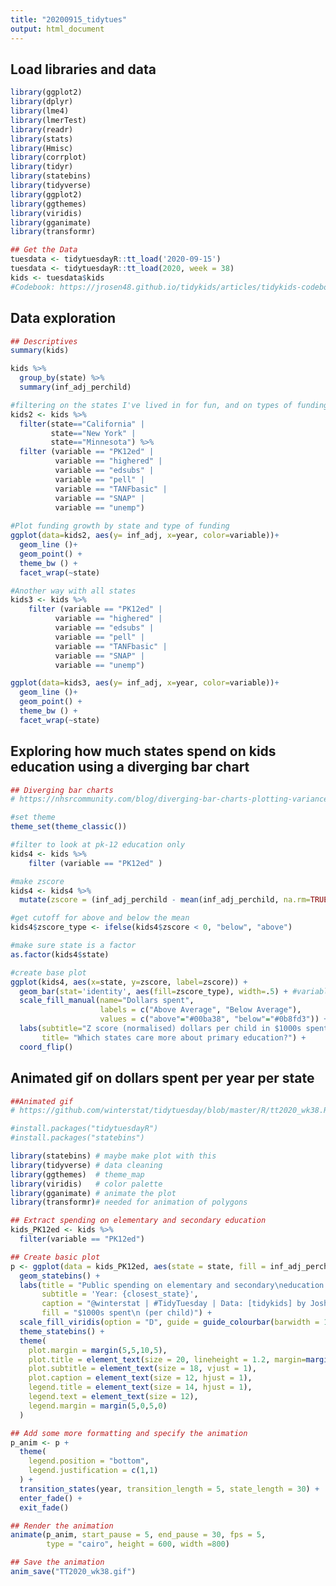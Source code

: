 ```yaml
---
title: "20200915_tidytues"
output: html_document
---
```


## Load libraries and data
```r

library(ggplot2)
library(dplyr)
library(lme4)
library(lmerTest)
library(readr)
library(stats)
library(Hmisc)
library(corrplot)
library(tidyr)
library(statebins) 
library(tidyverse) 
library(ggplot2)   
library(ggthemes)  
library(viridis)   
library(gganimate) 
library(transformr)

## Get the Data
tuesdata <- tidytuesdayR::tt_load('2020-09-15')
tuesdata <- tidytuesdayR::tt_load(2020, week = 38)
kids <- tuesdata$kids
#Codebook: https://jrosen48.github.io/tidykids/articles/tidykids-codebook.html


```

## Data exploration 
```r
## Descriptives
summary(kids)

kids %>% 
  group_by(state) %>% 
  summary(inf_adj_perchild)

#filtering on the states I've lived in for fun, and on types of funding 
kids2 <- kids %>% 
  filter(state=="California" |
         state=="New York" |
         state=="Minnesota") %>% 
  filter (variable == "PK12ed" |
          variable == "highered" |
          variable == "edsubs" |
          variable == "pell" |
          variable == "TANFbasic" |
          variable == "SNAP" |
          variable == "unemp")
  
#Plot funding growth by state and type of funding
ggplot(data=kids2, aes(y= inf_adj, x=year, color=variable))+
  geom_line ()+ 
  geom_point() + 
  theme_bw () +
  facet_wrap(~state) 

#Another way with all states
kids3 <- kids %>% 
    filter (variable == "PK12ed" |
          variable == "highered" |
          variable == "edsubs" |
          variable == "pell" |
          variable == "TANFbasic" |
          variable == "SNAP" |
          variable == "unemp") 

ggplot(data=kids3, aes(y= inf_adj, x=year, color=variable))+
  geom_line ()+ 
  geom_point() + 
  theme_bw () +
  facet_wrap(~state) 

```

## Exploring how much states spend on kids education using a diverging bar chart
```r
## Diverging bar charts
# https://nhsrcommunity.com/blog/diverging-bar-charts-plotting-variance-with-ggplot2/

#set theme
theme_set(theme_classic())

#filter to look at pk-12 education only
kids4 <- kids %>% 
    filter (variable == "PK12ed" )

#make zscore
kids4 <- kids4 %>% 
  mutate(zscore = (inf_adj_perchild - mean(inf_adj_perchild, na.rm=TRUE))/sd(inf_adj_perchild, na.rm=TRUE))

#get cutoff for above and below the mean
kids4$zscore_type <- ifelse(kids4$zscore < 0, "below", "above")

#make sure state is a factor
as.factor(kids4$state)

#create base plot
ggplot(kids4, aes(x=state, y=zscore, label=zscore)) +
  geom_bar(stat='identity', aes(fill=zscore_type), width=.5) + #variable as type of funding
  scale_fill_manual(name="Dollars spent",
                    labels = c("Above Average", "Below Average"),
                    values = c("above"="#00ba38", "below"="#0b8fd3")) +
  labs(subtitle="Z score (normalised) dollars per child in $1000s spent'",
       title= "Which states care more about primary education?") +
  coord_flip()

```

## Animated gif on dollars spent per year per state
```r
##Animated gif
# https://github.com/winterstat/tidytuesday/blob/master/R/tt2020_wk38.R

#install.packages("tidytuesdayR")
#install.packages("statebins")

library(statebins) # maybe make plot with this
library(tidyverse) # data cleaning
library(ggthemes)  # theme_map
library(viridis)   # color palette
library(gganimate) # animate the plot
library(transformr)# needed for animation of polygons

## Extract spending on elementary and secondary education
kids_PK12ed <- kids %>% 
  filter(variable == "PK12ed")

## Create basic plot
p <- ggplot(data = kids_PK12ed, aes(state = state, fill = inf_adj_perchild, group = year)) +
  geom_statebins() +
  labs(title = "Public spending on elementary and secondary\neducation (adjusted for inflation)",
       subtitle = 'Year: {closest_state}',
       caption = "@winterstat | #TidyTuesday | Data: [tidykids] by Joshua Rosenberg",
       fill = "$1000s spent\n (per child)") +
  scale_fill_viridis(option = "D", guide = guide_colourbar(barwidth = 10)) +
  theme_statebins() +
  theme(
    plot.margin = margin(5,5,10,5),
    plot.title = element_text(size = 20, lineheight = 1.2, margin=margin(5,0,5,0)),
    plot.subtitle = element_text(size = 18, vjust = 1),
    plot.caption = element_text(size = 12, hjust = 1),
    legend.title = element_text(size = 14, hjust = 1),
    legend.text = element_text(size = 12),
    legend.margin = margin(5,0,5,0)
  )

## Add some more formatting and specify the animation
p_anim <- p + 
  theme(
    legend.position = "bottom",
    legend.justification = c(1,1)
  ) +
  transition_states(year, transition_length = 5, state_length = 30) +
  enter_fade() +
  exit_fade()

## Render the animation
animate(p_anim, start_pause = 5, end_pause = 30, fps = 5,
        type = "cairo", height = 600, width =800)

## Save the animation
anim_save("TT2020_wk38.gif")
```


